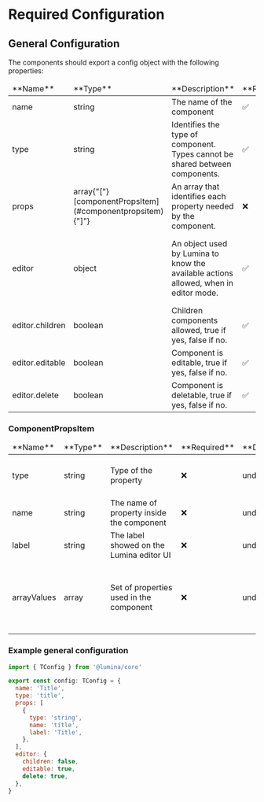 

<Meta title='Docs/Required Configuration' />

# Required Configuration

## General Configuration

The components should export a config object with the following properties:

<table>
  <thead>
    <tr>
      <td>**Name**</td>
      <td>**Type**</td>
      <td>**Description**</td>
      <td>**Required**</td>
      <td>**Default**</td>
      <td>**Possible**</td>
    </tr>
  </thead>
  <tbody>
    <tr>
      <td>
        name
      </td>
      <td>
          <span style={{color:"green"}}>string</span>
      </td>
      <td>
        The name of the component
      </td>
      <td>
        ✅
      </td>
      <td>
        undefined
      </td>
      <td></td>
    </tr>
    <tr>
      <td>
        type
      </td>
      <td>
          <span style={{color:"green"}}>string</span>
      </td>
      <td>
        Identifies the type of component. Types cannot be shared between components.
      </td>
      <td>
        ✅
      </td>
      <td>
        undefined
      </td>
      <td></td>
    </tr>
    <tr>
      <td>
        props
      </td>
      <td>
          <span style={{color:"green"}}>array{"["}[componentPropsItem](#componentpropsitem){"]"}</span>
      </td>
      <td>
        An array that identifies each property needed by the component.
      </td>
      <td>
        ❌
      </td>
      <td>
        {"[]"}
      </td>
      <td></td>
    </tr>
    <tr>
      <td>
        editor
      </td>
      <td>
          <span style={{color:"green"}}>object</span>
      </td>
      <td>
        An object used by Lumina to know the available actions allowed, when in editor mode.
      </td>
      <td>
        ✅
      </td>
      <td>
        ```json
          {
          "children": false,
          "editable": true,
          "delete": true,
        }
        ```
      </td>
      <td></td>
    </tr>
    <tr>
      <td>
        editor.children
      </td>
      <td>
          <span style={{color:"green"}}>boolean</span>
      </td>
      <td>
        Children components allowed, true if yes, false if no.
      </td>
      <td>
        ✅
      </td>
      <td>
        NA
      </td>
      <td></td>
    </tr>
    <tr>
      <td>
        editor.editable
      </td>
      <td>
          <span style={{color:"green"}}>boolean</span>
      </td>
      <td>
        Component is editable, true if yes, false if no.
      </td>
      <td>
        ✅
      </td>
      <td>
        NA
      </td>
      <td></td>
    </tr>
    <tr>
      <td>
        editor.delete
      </td>
      <td>
          <span style={{color:"green"}}>boolean</span>
      </td>
      <td>
        Component is deletable, true if yes, false if no.
      </td>
      <td>
        ✅
      </td>
      <td>
        NA
      </td>
      <td></td>
    </tr>
  </tbody>
</table>

### ComponentPropsItem

<table>
  <thead>
    <tr>
      <td>**Name**</td>
      <td>**Type**</td>
      <td>**Description**</td>
      <td>**Required**</td>
      <td>**Default**</td>
      <td>**Possile**</td>
    </tr>
  </thead>
  <tbody>
    <tr>
      <td>type</td>
      <td>
        <span style={{ color: 'green' }}>string</span>
      </td>
      <td>Type of the property</td>
      <td>❌</td>
      <td>undefined</td>
      <td>string / number / singleSelect / multiSelect</td>
    </tr>
    <tr>
      <td>name</td>
      <td>
        <span style={{ color: 'green' }}>string</span>
      </td>
      <td>The name of property inside the component</td>
      <td>❌</td>
      <td>undefined</td>
      <td></td>
    </tr>
    <tr>
      <td>label</td>
      <td>
        <span style={{ color: 'green' }}>string</span>
      </td>
      <td>The label showed on the Lumina editor UI</td>
      <td>❌</td>
      <td>undefined</td>
      <td></td>
    </tr>
    <tr>
      <td>arrayValues</td>
      <td>
        <span style={{ color: 'green' }}>array</span>
      </td>
      <td>Set of properties used in the component</td>
      <td>❌</td>
      <td>undefined</td>
      <td>['small', 'medium', 'large'], ['outlined', 'rounded'], ['column', 'row']</td>
    </tr>
  </tbody>
</table>

### Example general configuration

```js
import { TConfig } from '@lumina/core'

export const config: TConfig = {
  name: 'Title',
  type: 'title',
  props: [
    {
      type: 'string',
      name: 'title',
      label: 'Title',
    },
  ],
  editor: {
    children: false,
    editable: true,
    delete: true,
  },
}
```

<style>
  {`
  .sb-container {
    margin-bottom: 48px;
  }

  .sb-section {
    width: 100%;
    display: flex;
    flex-direction: row;
    gap: 20px;
  }

  img {
    object-fit: cover;
  }

  .sb-section-title {
    margin-bottom: 32px;
  }

  .sb-section a:not(h1 a, h2 a, h3 a) {
    font-size: 14px;
  }

  .sb-section-item, .sb-grid-item {
    flex: 1;
    display: flex;
    flex-direction: column;
  }

  .sb-section-item-heading {
    padding-top: 20px !important;
    padding-bottom: 5px !important;
    margin: 0 !important;
  }
  .sb-section-item-paragraph {
    margin: 0;
    padding-bottom: 10px;
  }

  @media screen and (max-width: 600px) {
    .sb-section {
      flex-direction: column;
    }
  `}
</style>

```

```

```

```
